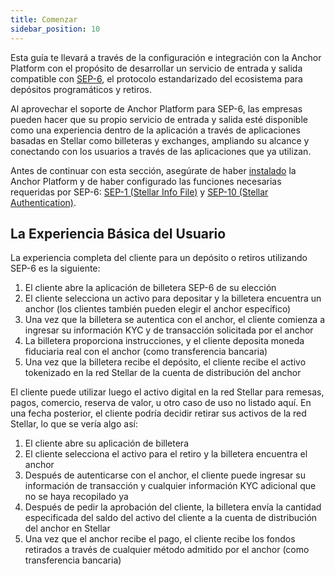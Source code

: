 ```yaml
---
title: Comenzar
sidebar_position: 10
---
```


Esta guía te llevará a través de la configuración e integración con la Anchor Platform con el propósito de desarrollar un servicio de entrada y salida compatible con [SEP-6][sep-6], el protocolo estandarizado del ecosistema para depósitos programáticos y retiros.

Al aprovechar el soporte de Anchor Platform para SEP-6, las empresas pueden hacer que su propio servicio de entrada y salida esté disponible como una experiencia dentro de la aplicación a través de aplicaciones basadas en Stellar como billeteras y exchanges, ampliando su alcance y conectando con los usuarios a través de las aplicaciones que ya utilizan.

Antes de continuar con esta sección, asegúrate de haber [instalado][installation-ap] la Anchor Platform y de haber configurado las funciones necesarias requeridas por SEP-6: [SEP-1 (Stellar Info File)][sep1-ap] y [SEP-10 (Stellar Authentication)][sep10-ap].

## La Experiencia Básica del Usuario

La experiencia completa del cliente para un depósito o retiros utilizando SEP-6 es la siguiente:

1. El cliente abre la aplicación de billetera SEP-6 de su elección
2. El cliente selecciona un activo para depositar y la billetera encuentra un anchor (los clientes también pueden elegir el anchor específico)
3. Una vez que la billetera se autentica con el anchor, el cliente comienza a ingresar su información KYC y de transacción solicitada por el anchor
4. La billetera proporciona instrucciones, y el cliente deposita moneda fiduciaria real con el anchor (como transferencia bancaria)
5. Una vez que la billetera recibe el depósito, el cliente recibe el activo tokenizado en la red Stellar de la cuenta de distribución del anchor

El cliente puede utilizar luego el activo digital en la red Stellar para remesas, pagos, comercio, reserva de valor, u otro caso de uso no listado aquí. En una fecha posterior, el cliente podría decidir retirar sus activos de la red Stellar, lo que se vería algo así:

1. El cliente abre su aplicación de billetera
2. El cliente selecciona el activo para el retiro y la billetera encuentra el anchor
3. Después de autenticarse con el anchor, el cliente puede ingresar su información de transacción y cualquier información KYC adicional que no se haya recopilado ya
4. Después de pedir la aprobación del cliente, la billetera envía la cantidad especificada del saldo del activo del cliente a la cuenta de distribución del anchor en Stellar
5. Una vez que el anchor recibe el pago, el cliente recibe los fondos retirados a través de cualquier método admitido por el anchor (como transferencia bancaria)

[sep-6]: https://github.com/stellar/stellar-protocol/blob/master/ecosystem/sep-0006.md
[installation-ap]: ../../admin-guide/getting-started.mdx
[sep1-ap]: ../sep1/README.mdx
[sep10-ap]: ../sep10/README.mdx
